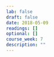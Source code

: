 ```yaml
---
lab: false
draft: false
date: 2018-05-09
readings: []
optional: []
course_week: 7
description: ""
---
```

